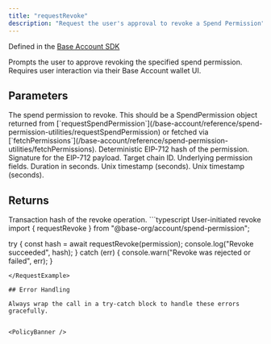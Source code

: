```yaml
---
title: "requestRevoke"
description: "Request the user's approval to revoke a Spend Permission"
---
```


Defined in the [Base Account SDK](https://github.com/base/account-sdk)

<Info>
  Prompts the user to approve revoking the specified spend permission. Requires
  user interaction via their Base Account wallet UI.
</Info>

## Parameters

<ParamField body="permission" type="SpendPermission" required>
  The spend permission to revoke. This should be a SpendPermission object returned from [`requestSpendPermission`](/base-account/reference/spend-permission-utilities/requestSpendPermission) or fetched via [`fetchPermissions`](/base-account/reference/spend-permission-utilities/fetchPermissions).

<Expandable title="SpendPermission properties">
<ParamField body="permissionHash" type="string">
Deterministic EIP-712 hash of the permission.
</ParamField>

<ParamField body="signature" type="string">
  Signature for the EIP-712 payload.
</ParamField>

<ParamField body="chainId" type="number">
  Target chain ID.
</ParamField>

<ParamField body="permission" type="object">
Underlying permission fields.

<Expandable title="permission fields">
<ParamField body="account" type="address" />
<ParamField body="spender" type="address" />
<ParamField body="token" type="address" />
<ParamField body="allowance" type="bigint" />
<ParamField body="period" type="number">Duration in seconds.</ParamField>
<ParamField body="start" type="number">Unix timestamp (seconds).</ParamField>
<ParamField body="end" type="number">Unix timestamp (seconds).</ParamField>
<ParamField body="salt" type="string" />
<ParamField body="extraData" type="string" />
</Expandable>
</ParamField>
</Expandable>
</ParamField>

## Returns

<ResponseField name="hash" type="`0x${string}`">
  Transaction hash of the revoke operation.
</ResponseField>

<RequestExample>
```typescript User-initiated revoke
import { requestRevoke } from "@base-org/account/spend-permission";

try {
  const hash = await requestRevoke(permission);
  console.log("Revoke succeeded", hash);
} catch (err) {
  console.warn("Revoke was rejected or failed", err);
}
```
</RequestExample>

## Error Handling

Always wrap the call in a try-catch block to handle these errors gracefully.


<PolicyBanner />
